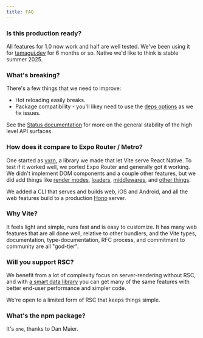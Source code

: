 ```yaml
---
title: FAQ
---
```


### Is this production ready?

All features for 1.0 now work and half are well tested. We've been using it
for [tamagui.dev](https://tamagui.dev) for 6 months or so. Native we'd like to think is stable summer 2025.

### What's breaking?

There's a few things that we need to improve:

- Hot reloading easily breaks.
- Package compatibility - you'll likey need to use the [deps options](/docs/configuration#deps) as we fix issues.

See the [Status documentation](/docs/status) for more on the general stability of the high level API surfaces.

### How does it compare to Expo Router / Metro?

One started as [vxrn](https://vxrn.dev), a library we made that let Vite serve React Native. To test if it worked well, we ported Expo Router and generally got it working. We didn't implement DOM components and a couple other features, but we did add things like [render modes](/docs/routing-modes), [loaders](/docs/routing-loader), [middlewares](/docs/routing-middlewarewares), and [other things](/docs/features).

We added a CLI that serves and builds web, iOS and Android, and all the web features build to a production [Hono](https://hono.dev) server.

### Why Vite?

It feels light and simple, runs fast and is easy to customize. It has many web features that are all done well, relative to other bundlers, and the Vite types, documentation, type-documentation, RFC process, and commitment to community are all "god-tier".

### Will you support RSC?

We benefit from a lot of complexity focus on server-rendering without RSC, and with [a smart data library](https://zero.rocicorp.dev) you can get many of the same features with better end-user performance and simpler code.

We're open to a limited form of RSC that keeps things simple.

### What's the npm package?

It's `one`, thanks to Dan Maier.
